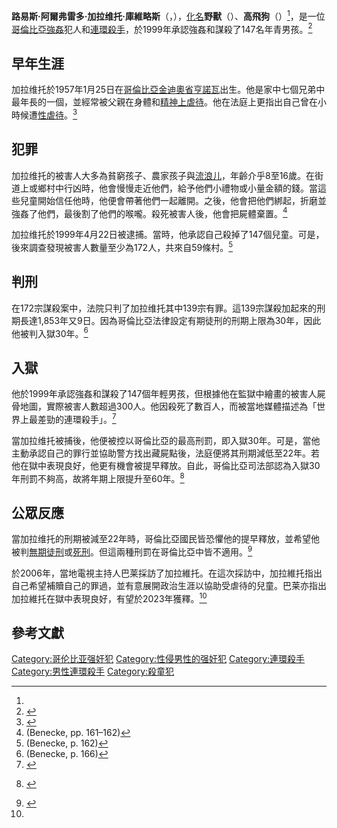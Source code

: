 {{Infobox criminal
| name               = 路易斯·阿爾弗雷多·加拉维托·庫維略斯
| image              =
| image_size         = 
| alt                = 
| caption            = 
| nationality        = [[哥倫比亞|哥倫比亞]]
| birth_name         = Luis Alfredo Garavito Cubillos
| birth_date      =  {{Birth date and age|1957|01|25|df=y}}
| birth_place    = [[金迪奧省|金迪奧省]][[亨諾瓦_(金迪奧省)|亨諾瓦]]{{COL}} 
| date_of_death      = 
| death_place of birth= 
| cause_of_death     = 
| alias              = 野獸、高飛狗
| allegiance         = 
| motive             = 
| charge             = 酷刑，谋杀，阉割
| conviction         = 強姦、謀殺139人（潛在被害人：300人以上）
| conviction_penalty = 有期徒刑22.1年
| conviction_status  = 
| occupation         = 
| spouse             =
| partner            =
| parents            =
| children           = 0
| victims           = 138 (受害者测试)
}}

'''路易斯·阿爾弗雷多·加拉维托·庫維略斯'''（{{lang|es|'''Luis Alfredo Garavito Cubillos'''}}，{{bd|1957年|1月25日||}}），[[化名|化名]]'''野獸'''（{{lang|es|'''La Bestia'''}}）、'''高飛狗'''（{{lang|es|'''Tribilín'''}}）<ref name="India TV"/>，是一位[[哥倫比亞|哥倫比亞]][[強姦|強姦]]犯人和[[連環殺手|連環殺手]]，於1999年承認強姦和謀殺了147名年青男孩。<ref name="Benecke">{{cite journal|author=M. Benecke|coauthor=A. Matzler|title=Two Homosexual Pedophile Sadistic Serial Killers:Jurgen Bach (Germany, 1946-1976) and Luis Alfredo Garavito Cubillos (Colombia, 1957)|publisher=Minerva Medicolegale|volume=125|number=3|date=September 2005|pages=153–169|url=http://benecke.com/pdf/serial_killer_bartsch_mark_benecke.pdf|language=de|accessdate=20 June 2010|archive-date=2015-07-03|archive-url=https://web.archive.org/web/20150703172456/http://benecke.com/pdf/serial_killer_bartsch_mark_benecke.pdf|dead-url=no}}</ref>

==早年生涯==
加拉维托於1957年1月25日在[[哥倫比亞|哥倫比亞]][[金迪奧省|金迪奧省]][[亨諾瓦_(金迪奧省)|亨諾瓦]]出生。他是家中七個兄弟中最年長的一個，並經常被父親在身體和[[精神虐待|精神上虐待]]。他在法庭上更指出自己曾在小時候遭[[性虐待|性虐待]]。<ref name="India TV">{{cite web|url=http://www.indiatvnews.com/crime/news/luis-alfredo-garavito-serial-rapist-and-murderer-nicknamed-2776.html|title=Luis Alfredo Garavito: Serial rapist and murderer, nicknamed 'The Beast'|date=2013-03-03|publisher=India TV news|accessdate=2013-05-23|archive-date=2020-05-17|archive-url=https://web.archive.org/web/20200517051403/https://www.indiatvnews.com/crime/news/luis-alfredo-garavito-serial-rapist-and-murderer-nicknamed-2776.html|dead-url=no}}</ref>

==犯罪==
加拉维托的被害人大多為貧窮孩子、農家孩子與[[流浪儿|流浪儿]]，年齡介乎8至16歲。在街道上或鄉村中行凶時，他會慢慢走近他們，給予他們小禮物或小量金額的錢。當這些兒童開始信任他時，他便會帶著他們一起離開。之後，他會把他們綁起，折磨並強姦了他們，最後割了他們的喉嚨。殺死被害人後，他會把屍體棄置。<ref>(Benecke, pp. 161–162)</ref>

加拉维托於1999年4月22日被逮捕。當時，他承認自己殺掉了147個兒童。可是，後來調查發現被害人數量至少為172人，共來自59條村。<ref>(Benecke, p. 162)</ref>

==判刑==
在172宗謀殺案中，法院只判了加拉维托其中139宗有罪。這139宗謀殺加起來的刑期長達1,853年又9日。因為哥倫比亞法律設定有期徒刑的刑期上限為30年，因此他被判入獄30年。<ref>(Benecke, p. 166)</ref>

==入獄==
他於1999年承認強姦和謀殺了147個年輕男孩，但根據他在監獄中繪畫的被害人屍骨地圖，實際被害人數超過300人。他因殺死了數百人，而被當地媒體描述為「世界上最差勁的連環殺手」。<ref name="BBC">{{cite news|title=World: Americas: Colombian child killer confesses|publisher=BBC Online Network|url=http://news.bbc.co.uk/2/hi/americas/493887.stm|date=30 October 1999|accessdate=20 June 2010|work=BBC News|archive-date=2011-01-25|archive-url=https://web.archive.org/web/20110125035117/http://news.bbc.co.uk/2/hi/americas/493887.stm|dead-url=no}}</ref>

當加拉维托被捕後，他便被控以哥倫比亞的最高刑罰，即入獄30年。可是，當他主動承認自己的罪行並協助警方找出藏屍點後，法庭便將其刑期減低至22年。若他在獄中表現良好，他更有機會被提早釋放。自此，哥倫比亞司法部認為入獄30年刑罰不夠高，故將年期上限提升至60年。<ref>{{cite web|url=http://www.caracol.com.co/nota.aspx?id=262233|title=Rebajan la condena del asesino en serie Luis Alfredo Garavito|accessdate=10 March 2010|archive-url=https://web.archive.org/web/20110604172906/http://www.caracol.com.co/nota.aspx?id=262233|archive-date=2011-06-04|dead-url=yes}} {{es icon}}</ref>

==公眾反應==
當加拉维托的刑期被減至22年時，哥倫比亞國民皆恐懼他的提早釋放，並希望他被判[[無期徒刑|無期徒刑]]或[[死刑|死刑]]。但這兩種刑罰在哥倫比亞中皆不適用。<ref>{{cite web|url=http://news.bbc.co.uk/1/hi/world/americas/493887.stm|title=World: Americas Colombian child killer confesses|date=1999-10-30|publisher=BBC News|accessdate=2013-05-23|archive-date=2017-08-20|archive-url=https://web.archive.org/web/20170820122525/http://news.bbc.co.uk/1/hi/world/americas/493887.stm|dead-url=no}}</ref>

於2006年，當地電視主持人巴莱採訪了加拉維托。在這次採訪中，加拉維托指出自己希望補贖自己的罪過，並有意展開政治生涯以協助受虐待的兒童。巴莱亦指出加拉維托在獄中表現良好，有望於2023年獲釋。<ref name="BBC"/>

==參考文獻==

{{Reflist}}

{{DEFAULTSORT:Garavito, Luis}}

[[Category:哥伦比亚强奸犯|Category:哥伦比亚强奸犯]]
[[Category:性侵男性的强奸犯|Category:性侵男性的强奸犯]]
[[Category:連環殺手|Category:連環殺手]]
[[Category:男性連環殺手|Category:男性連環殺手]]
[[Category:殺童犯|Category:殺童犯]]